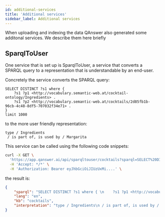 ```yaml
---
id: additional-services
title: 'Additional services'
sidebar_label: Additional services
---
```


When uploading and indexing the data QAnswer also generated some additonal services. 
We describe them here briefly  

## SparqlToUser

One service that is set up is SparqlToUser, a service that converts a SPARQL query to
a representation that is understandable by an end-user.

Concretely the service converts the SPARQL query:

```sparql 
SELECT DISTINCT ?s1 where { 
    ?s1 ?p1 <http://vocabulary.semantic-web.at/cocktail-ontology/Ingredients> .
    ?s1 ?p2 <http://vocabulary.semantic-web.at/cocktails/2d85fb1b-96cb-4c48-8df5-707032f34e71> . 
}
limit 1000
```
 
to the more user friendly representation:

```
type / Ingredients
 / is part of, is used by / Margarita
```

This service can be called using the following code snippets:

```bash
curl -X GET \
  'https://app.qanswer.ai/api/sparqltouser/cocktails?sparql=SELECT%20DISTINCT%20?s1%20where%20{%20%0A%20%20%20%20?s1%20?p1%20%3Chttp://vocabulary.semantic-web.at/cocktail-ontology/Ingredients%3E%20.%0A%20%20%20%20?s1%20?p2%20%3Chttp://vocabulary.semantic-web.at/cocktails/2d85fb1b-96cb-4c48-8df5-707032f34e71%3E%20.%20%0A}%0Alimit%201000&lang=en' \
  -H 'Accept: */*' \
  -H 'Authorization: Bearer eyJhbGciOiJIUzUxMi....' \
```


the result is:

```json
{
    "sparql": "SELECT DISTINCT ?s1 where { \n    ?s1 ?p1 <http://vocabulary.semantic-web.at/cocktail-ontology/Ingredients> .\n    ?s1 ?p2 <http://vocabulary.semantic-web.at/cocktails/2d85fb1b-96cb-4c48-8df5-707032f34e71> . \n}\nlimit 1000",
    "lang": "en",
    "kb": "cocktails",
    "interpretation": "type / Ingredients\n / is part of, is used by / Margarita"
}
```
